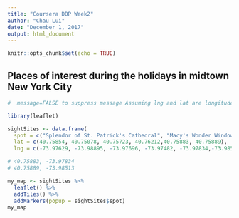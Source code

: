 ```yaml
---
title: "Coursera DDP Week2"
author: "Chau Lui"
date: "December 1, 2017"
output: html_document
---
```


```r
knitr::opts_chunk$set(echo = TRUE)
```

## Places of interest during the holidays in midtown New York City



```r
#  message=FALSE to suppress message Assuming lng and lat are longitude and latitude, respectively

library(leaflet)

sightSites <- data.frame(
  spot = c("Splendor of St. Patrick's Cathedral", "Macy's Wonder Windows", "Sak's Fifth Ave window displays","Henri Bendel window displays", "Rockefeller Christmas Tree", "Times Square New Year Celebration"),
  lat = c(40.75854, 40.75078, 40.75723, 40.76212,40.75883, 40.75889),
  lng = c(-73.97629, -73.98895, -73.97696, -73.97482, -73.97834,-73.98513))

# 40.75883, -73.97834
# 40.75889, -73.98513

my_map <- sightSites %>% 
  leaflet() %>%
  addTiles() %>%
  addMarkers(popup = sightSites$spot)  
my_map


```


